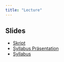 ```yaml
---
title: "Lecture"
---
```


```{=html}
<!--
Bei wichtigen Fragen bzgl. der Vorlesung wenden Sie sich bitte per Email an [Yannick Hoga](mailto:hogayannick@gmail.com?subject=%5BEidÖ%5D).
-->
```

## Slides

-   [Skript](https://github.com/jens-klenke/Desk_Stat_WiSe_22/raw/main/lecture/Folien-Deskriptive-Statistik_Kapitel_0-6.pdf)
-   [Syllabus Präsentation](https://github.com/jens-klenke/Desk_Stat_WiSe_22/raw/main/lecture/SyllabusDeskriptiveStatistik_2022_presentation.pdf)
-   [Syllabus](https://github.com/jens-klenke/Desk_Stat_WiSe_22/raw/main/lecture/SyllabusDeskriptiveStatistik_2022.pdf)
